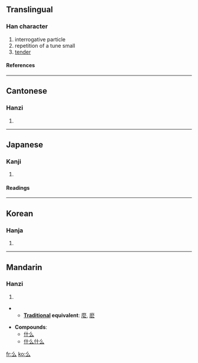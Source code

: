 {{see|幺|麼}}<!-- may be replaced by zh-forms -->

==Translingual==
{{stroke order|type=animate}}
===Han character===
{{Han char|rn=4|rad=丿|as=02|sn=3|four=2073<sub>2</sub>|canj=竹戈 (HI)}}
# interrogative particle
# repetition of a tune small
# [[tender]]
====References====
{{Han ref|kx=0082.030|dkj=00121|dj=0165.090|hdz=10033.020|uh=4E48|ud=20040|bh=A45C|bd=42076}}
----

==Cantonese==
===Hanzi===
{{yue-hanzi|jyut=|y=mo1}}
# {{defn|Cantonese}}
----
==Japanese==
===Kanji===
{{ja-kanji|grade=|rs=丿02}}
# {{defn|Japanese}}
====Readings====
{{ja-readings|on=[[えう]] (eu)|kun=}}
----
==Korean==
===Hanja===
{{ko-hanja|hangeul=[[요]]|rv=yo|mr=yo}}
# {{defn|Korean}}
----
==Mandarin==
===Hanzi===
{{cmn-hanzi|sim=幺|pin=[[ma]] ([[ma5]]), [[me]] ([[me5]]), [[mǒ]] ([[mo3]]), [[mo]] ([[mo5]]), [[yāo]] ([[yao1]])|wg=ma<sup>5</sup>, *me<sup>5</sup>, mo<sup>3</sup>, mo<sup>5</sup>, yao<sup>1</sup>}}
# {{defn|Mandarin}}
** '''[[Traditional Chinese|Traditional]] equivalent''': [[麼]], [[麽]]

* '''Compounds''':
**[[什么]]
**[[什么什么]]

[[fr:么]]
[[ko:么]]